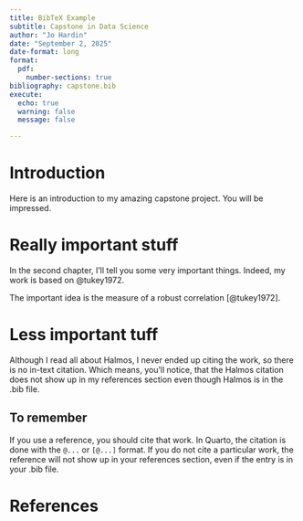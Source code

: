 ```yaml
---
title: BibTeX Example
subtitle: Capstone in Data Science
author: "Jo Hardin"
date: "September 2, 2025"
date-format: long
format: 
  pdf:
    number-sections: true
bibliography: capstone.bib
execute:
  echo: true
  warning: false
  message: false

---
```


# Introduction

Here is an introduction to my amazing capstone project. You will be impressed.

# Really important stuff

In the second chapter, I'll tell you some very important things. Indeed, my work is based on @tukey1972.

The important idea is the measure of a robust correlation [@tukey1972].


# Less important tuff

Although I read all about Halmos, I never ended up citing the work, so there is no in-text citation. Which means, you'll notice, that the Halmos citation does not show up in my references section even though Halmos is in the .bib file.

## To remember

If you use a reference, you should cite that work. In Quarto, the citation is done with the `@...` or `[@...]` format. If you do not cite a particular work, the reference will not show up in your references section, even if the entry is in your .bib file.

# References

